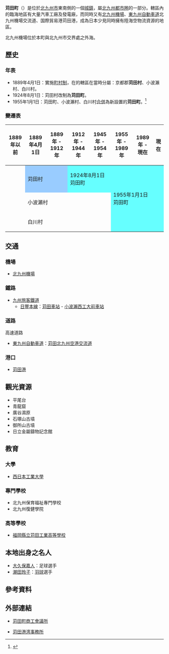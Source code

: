 {{日本町村
| 自治體名=苅田
| 町村=町
| 圖像=[[File:Seiryu_Cave_in_Hiraodai_01.jpg|240px]]
| 圖像說明=[[青龍窟|青龍窟]]
| 町村章=[[File:Emblem_of_Kanda.gif|100px]]
| 日文原名=苅田町
| 平假名=かんだまち
| 羅馬字拼音=Kanda-machi
| 都道府縣=福岡縣
| 支廳=
| 郡=京都郡
| 編號=40621-0
| 面積=46.51
| 邊界未定=
| 人口=35,211
| 統計時間=2010年2月28日
| 自治體=[[北九州市|北九州市]]（[[小倉南区|小倉南区]]）、[[行橋市|行橋市]]
| 樹=[[樟樹|樟樹]]
| 花=[[三色菫|三色菫]]
| 鳥=
| 其他象徵物=
| 其他象徵=
| 首長=吉廣啓子
| 議員數=18
| 郵遞區號=800-1392
| 所在地=京都郡苅田町富久町1丁目19-1
| 電話號碼=93-434-1111
| 外部連結=http://www.town.kanda.lg.jp/top.htm 
| 經度=
| 緯度=
| 地圖=[[File:_Kanda_in_Fukuoka_Prefecture.png|250px]]
| 註記=人口：[http://www.town.kanda.lg.jp/top.htm 苅田町官方網頁]
}}
'''苅田町'''（{{jpn|j=苅田町|hg=かんだまち|rm=Kanda machi|f=y}}）是位於[[北九州市|北九州市]]東南側的一個[[城鎮|城鎮]]，屬[[北九州都市圈|北九州都市圈]]的一部分。轄區內的臨海地區有大量汽車工廠及發電廠，而同時又有[[北九州機場|北九州機場]]、[[東九州自動車道|東九州自動車道]]北九州機場交流道、国際貿易港苅田港，成為日本少見同時擁有陸海空物流資源的地區。

北九州機場位於本町與北九州市交界處之外海。

==歷史==
===年表===
* 1889年4月1日：實施[[町村制|町村制]]，在的轄區在當時分屬：京都郡'''苅田村'''、小波瀨村、白川村。
* 1924年8月1日：苅田村改制為'''苅田町'''。
* 1955年1月1日：苅田町、小波瀨村、白川村[[市町村合併|合併]]為新設置的'''苅田町'''。<ref>{{cite web| language =ja| publisher =苅田町公所| title =町的簡史| url =http://www.town.kanda.lg.jp/profile/ayumi.htm| author =| date =| accessdate =2010-03-19| deadurl =yes| archiveurl =https://web.archive.org/web/20040625085629/http://www.town.kanda.lg.jp/profile/ayumi.htm| archivedate =2004-06-25}}</ref>

===變遷表===
{| class="wikitable" style="font-size:x-small"
! 1889年以前
! 1889年4月1日
! 1889年 - 1912年
! 1912年 - 1944年
! 1945年 - 1954年
! 1955年 - 1989年
! 1989年 - 現在
! 現在
|-
|
| colspan=2 style="background-color:#9cf;" | 苅田村
| colspan=2 style="background-color:#6ff;" | 1924年8月1日<br />苅田町
| rowspan=3 colspan=3 style="background-color:#6ff;" | 1955年1月1日<br />苅田町
|-
|
| colspan=4 | 小波瀨村
|-
|
| colspan=4 | 白川村
|}

==交通==
===機場===
* [[北九州機場|北九州機場]]

===鐵路===
* [[九州旅客鐵道|九州旅客鐵道]]
** [[日豐本線|日豐本線]]：[[苅田車站|苅田車站]] - [[小波瀨西工大前車站|小波瀨西工大前車站]]

===道路===
; 高速道路
* [[東九州自動車道|東九州自動車道]]：[[苅田北九州空港交流道|苅田北九州空港交流道]]

===港口===
* [[苅田港|苅田港]]

==觀光資源==
* 平尾台
* 青龍窟
* 廣谷濕原
* 石塚山古墳
* 御所山古墳
* 日立金屬鑄物記念館

==教育==
===大學===
* [[西日本工業大學|西日本工業大學]]

===專門學校===
* 北九州保育福祉專門學校
* 北九州復健學院

===高等學校===
* [[福岡縣立苅田工業高等學校|福岡縣立苅田工業高等學校]]

==本地出身之名人==
* [[大久保嘉人|大久保嘉人]]：足球選手
* [[潮田玲子|潮田玲子]]：[[羽球|羽球]]選手

== 參考資料 ==
{{reflist}}

==外部連結==
{{commonscat|Kanda, Fukuoka}}
* {{Ja}} [http://www.kanda-cci.com/ 苅田町商工會議所] {{Wayback|url=http://www.kanda-cci.com/ |date=20210123064016 }}
* {{Ja}} [http://www.pa.qsr.mlit.go.jp/kanda/ 苅田港湾事務所] {{Wayback|url=http://www.pa.qsr.mlit.go.jp/kanda/ |date=20210224194510 }}

{{福岡縣}}{{Authority control}}